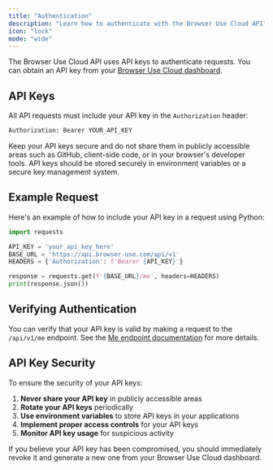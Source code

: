 ---
title: "Authentication"
description: "Learn how to authenticate with the Browser Use Cloud API"
icon: "lock"
mode: "wide"
---

The Browser Use Cloud API uses API keys to authenticate requests. You can obtain an API key from your [Browser Use Cloud dashboard](https://cloud.browser-use.com/settings/api-keys).

## API Keys

All API requests must include your API key in the `Authorization` header:

```bash
Authorization: Bearer YOUR_API_KEY
```

Keep your API keys secure and do not share them in publicly accessible areas such as GitHub, client-side code, or in your browser's developer tools. API keys should be stored securely in environment variables or a secure key management system.

## Example Request

Here's an example of how to include your API key in a request using Python:

```python
import requests

API_KEY = 'your_api_key_here'
BASE_URL = 'https://api.browser-use.com/api/v1'
HEADERS = {'Authorization': f'Bearer {API_KEY}'}

response = requests.get(f'{BASE_URL}/me', headers=HEADERS)
print(response.json())
```

## Verifying Authentication

You can verify that your API key is valid by making a request to the `/api/v1/me` endpoint. See the [Me endpoint documentation](/api-reference/api-v1/me) for more details.

## API Key Security

To ensure the security of your API keys:

1. **Never share your API key** in publicly accessible areas
2. **Rotate your API keys** periodically
3. **Use environment variables** to store API keys in your applications
4. **Implement proper access controls** for your API keys
5. **Monitor API key usage** for suspicious activity

If you believe your API key has been compromised, you should immediately revoke it and generate a new one from your Browser Use Cloud dashboard.
